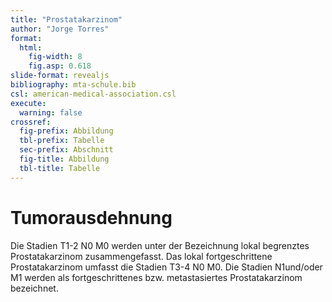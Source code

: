 ```yaml
---
title: "Prostatakarzinom"
author: "Jorge Torres"
format: 
  html: 
    fig-width: 8
    fig.asp: 0.618
slide-format: revealjs
bibliography: mta-schule.bib
csl: american-medical-association.csl
execute:
  warning: false
crossref: 
  fig-prefix: Abbildung
  tbl-prefix: Tabelle
  sec-prefix: Abschnitt
  fig-title: Abbildung
  tbl-title: Tabelle
---
```


# Tumorausdehnung 

Die Stadien T1-2 N0 M0 werden unter der Bezeichnung lokal begrenztes Prostatakarzinom zusammengefasst. Das lokal fortgeschrittene Prostatakarzinom umfasst die Stadien T3-4 N0 M0. Die Stadien N1und/oder M1 werden als fortgeschrittenes bzw. metastasiertes Prostatakarzinom bezeichnet.
